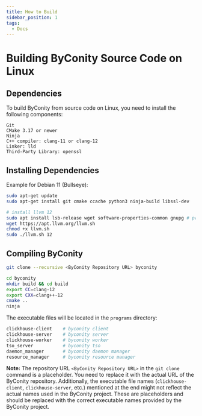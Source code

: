 ```yaml
---
title: How to Build 
sidebar_position: 1
tags:
  - Docs
---
```



# Building ByConity Source Code on Linux

## Dependencies

To build ByConity from source code on Linux, you need to install the following components:

```
Git
CMake 3.17 or newer
Ninja
C++ compiler: clang-11 or clang-12
Linker: lld
Third-Party Library: openssl
```

## Installing Dependencies

Example for Debian 11 (Bullseye):

```bash
sudo apt-get update
sudo apt-get install git cmake ccache python3 ninja-build libssl-dev

# install llvm 12
sudo apt install lsb-release wget software-properties-common gnupg # pre-requisites of llvm.sh
wget https://apt.llvm.org/llvm.sh
chmod +x llvm.sh
sudo ./llvm.sh 12
```

## Compiling ByConity

```bash
git clone --recursive <ByConity Repository URL> byconity

cd byconity
mkdir build && cd build
export CC=clang-12
export CXX=clang++-12
cmake ..
ninja
```

The executable files will be located in the `programs` directory:

```bash
clickhouse-client    # byconity client
clickhouse-server    # byconity server
clickhouse-worker    # byconity worker
tso_server           # byconity tso
daemon_manager       # byconity daemon manager
resource_manager     # byconity resource manager
```

**Note:** The repository URL `<ByConity Repository URL>` in the `git clone` command is a placeholder. You need to replace it with the actual URL of the ByConity repository. Additionally, the executable file names (`clickhouse-client`, `clickhouse-server`, etc.) mentioned at the end might not reflect the actual names used in the ByConity project. These are placeholders and should be replaced with the correct executable names provided by the ByConity project.
